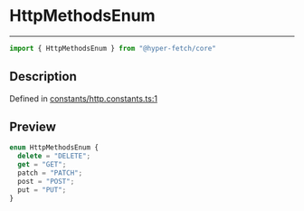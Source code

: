 

# HttpMethodsEnum

<div class="api-docs__separator" data-reactroot="">

---

</div><div class="api-docs__import" data-reactroot="">

```ts
import { HttpMethodsEnum } from "@hyper-fetch/core"
```

</div><div class="api-docs__section">

## Description

</div><div class="api-docs__description"><span class="api-docs__do-not-parse">



</span></div><p class="api-docs__definition">

Defined in [constants/http.constants.ts:1](https://github.com/BetterTyped/hyper-fetch/blob/993719ed/packages/core/src/constants/http.constants.ts#L1)

</p><div class="api-docs__section">

## Preview

</div><div class="api-docs__preview enum">

```ts
enum HttpMethodsEnum {
  delete = "DELETE"; 
  get = "GET"; 
  patch = "PATCH"; 
  post = "POST"; 
  put = "PUT"; 
}
```

</div>